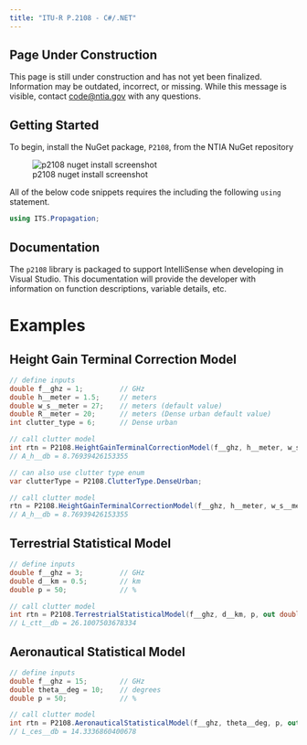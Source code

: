 ```yaml
---
title: "ITU-R P.2108 - C#/.NET"
---
```

::: {.callout-warning}
## Page Under Construction

This page is still under construction and has not yet been finalized. Information may be outdated, incorrect, or missing. While this message is visible, contact [code@ntia.gov](mailto:code@ntia.gov) with any questions.
:::
## Getting Started

To begin, install the NuGet package, `P2108`, from the NTIA NuGet repository

![p2108 nuget install screenshot](images/p2108_nuget.jpg)

All of the below code snippets requires the including the following `using` statement.

```csharp
using ITS.Propagation;
```

## Documentation

The `p2108` library is packaged to support IntelliSense when developing in Visual Studio.  This documentation will provide the developer with information on function descriptions, variable details, etc.

# Examples

## Height Gain Terminal Correction Model

```csharp
// define inputs
double f__ghz = 1;         // GHz
double h__meter = 1.5;     // meters
double w_s__meter = 27;    // meters (default value)
double R__meter = 20;      // meters (Dense urban default value)
int clutter_type = 6;      // Dense urban

// call clutter model
int rtn = P2108.HeightGainTerminalCorrectionModel(f__ghz, h__meter, w_s__meter, R__meter, clutter_type, out double A_h__db);
// A_h__db = 8.76939426153355

// can also use clutter type enum
var clutterType = P2108.ClutterType.DenseUrban;

// call clutter model
rtn = P2108.HeightGainTerminalCorrectionModel(f__ghz, h__meter, w_s__meter, R__meter, (int)clutterType, out double A_h__db2);
// A_h__db = 8.76939426153355
```

## Terrestrial Statistical Model

```csharp
// define inputs
double f__ghz = 3;         // GHz
double d__km = 0.5;        // km
double p = 50;             // %

// call clutter model
int rtn = P2108.TerrestrialStatisticalModel(f__ghz, d__km, p, out double L_ctt__db);
// L_ctt__db = 26.1007503678334
```

## Aeronautical Statistical Model

```csharp
// define inputs
double f__ghz = 15;        // GHz
double theta__deg = 10;    // degrees
double p = 50;             // %

// call clutter model
int rtn = P2108.AeronauticalStatisticalModel(f__ghz, theta__deg, p, out double L_ces__db);
// L_ces__db = 14.3336860400678
```